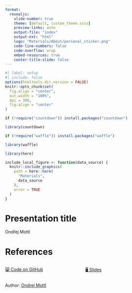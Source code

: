 ```yaml
---
format: 
  revealjs:
    slide-number: true
    theme: [default, custom_theme.scss]
    preview-links: auto
    output-file: "index"
    output-ext: "html"
    logo: "Materials/About/personal_sticker.png"
    code-line-numbers: false
    code-overflow: wrap
    embed-resources: true
    center-title-slide: false
---
```


```r
#| label: setup
#| include: false
options(htmltools.dir.version = FALSE)
knitr::opts_chunk$set(
  fig.align = "center",
  out.width = "100%",
  dpi = 300,
  fig.align = "center"
)

if (!require("countdown")) install.packages("countdown")

library(countdown)

if (!require("waffle")) install.packages("waffle")

library(waffle)

library(here)

include_local_figure <- function(data_source) {
  knitr::include_graphics(
    path = here::here(
      "Materials",
      data_source
    ),
    error = TRUE
  )
}
```

# [Presentation title]{.bold .r-fit-text}

Ondřej Mottl

# [References]{.bold .r-fit-text}

:::: columns
::: {.column width="50%"}
[😸 Code on GitHub](https://github.com/OndrejMottl/quarto_revealjs_template)
:::

::: {.column width="50%"}
[🖥️ Slides](https://ondrejmottl.github.io/quarto_revealjs_template/)
:::
::::

Author: [Ondrej Mottl](https://ondrejmottl.github.io/)




